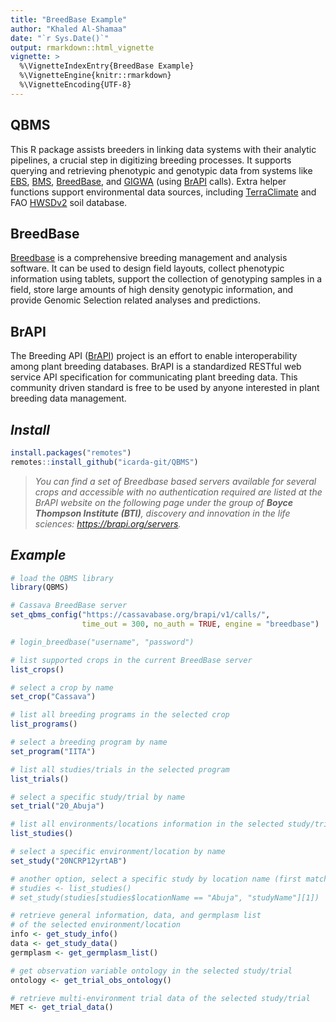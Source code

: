 ```yaml
---
title: "BreedBase Example"
author: "Khaled Al-Shamaa"
date: "`r Sys.Date()`"
output: rmarkdown::html_vignette
vignette: >
  %\VignetteIndexEntry{BreedBase Example}
  %\VignetteEngine{knitr::rmarkdown}
  %\VignetteEncoding{UTF-8}
---
```


## QBMS
This R package assists breeders in linking data systems with their analytic pipelines, a crucial step in digitizing breeding processes. It supports querying and retrieving phenotypic and genotypic data from systems like [EBS](https://ebs.excellenceinbreeding.org/), [BMS](https://bmspro.io/), [BreedBase](https://breedbase.org), and [GIGWA](https://southgreen.fr/content/gigwa) (using [BrAPI](https://brapi.org/) calls). Extra helper functions support environmental data sources, including [TerraClimate](https://www.climatologylab.org/terraclimate.html) and FAO [HWSDv2](https://gaez.fao.org/pages/hwsd) soil database.

## BreedBase
[Breedbase](https://breedbase.org/) is a comprehensive breeding management and analysis software. It can be used to design field layouts, collect phenotypic information using tablets, support the collection of genotyping samples in a field, store large amounts of high density genotypic information, and provide Genomic Selection related analyses and predictions.

## BrAPI
The Breeding API ([BrAPI](https://brapi.org/)) project is an effort to enable interoperability among plant breeding databases. BrAPI is a standardized RESTful web service API specification for communicating plant breeding data. This community driven standard is free to be used by anyone interested in plant breeding data management.

## _Install_
```r
install.packages("remotes")
remotes::install_github("icarda-git/QBMS")
```

>*You can find a set of Breedbase based servers available for several crops and accessible with no authentication required are listed at the BrAPI website on the following page under the group of **Boyce Thompson Institute (BTI)**, discovery and innovation in the life sciences: [https://brapi.org/servers](https://brapi.org/servers).*

## _Example_
```r
# load the QBMS library
library(QBMS)

# Cassava BreedBase server
set_qbms_config("https://cassavabase.org/brapi/v1/calls/", 
                time_out = 300, no_auth = TRUE, engine = "breedbase")

# login_breedbase("username", "password")

# list supported crops in the current BreedBase server
list_crops()

# select a crop by name
set_crop("Cassava")

# list all breeding programs in the selected crop
list_programs()

# select a breeding program by name
set_program("IITA")

# list all studies/trials in the selected program
list_trials()

# select a specific study/trial by name
set_trial("20_Abuja")

# list all environments/locations information in the selected study/trial
list_studies()

# select a specific environment/location by name
set_study("20NCRP12yrtAB")

# another option, select a specific study by location name (first match)
# studies <- list_studies()
# set_study(studies[studies$locationName == "Abuja", "studyName"][1])

# retrieve general information, data, and germplasm list 
# of the selected environment/location
info <- get_study_info()
data <- get_study_data()
germplasm <- get_germplasm_list()

# get observation variable ontology in the selected study/trial
ontology <- get_trial_obs_ontology()

# retrieve multi-environment trial data of the selected study/trial
MET <- get_trial_data()

```